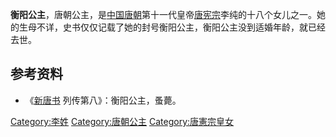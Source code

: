 {{東亞女性歷史人物
| 名稱=衡陽公主
| 身份=[[唐朝|唐朝]]公主
| 畫像=
| 說明=
| 姓=李氏
| 封爵=[[公主|公主]]
| 位號=
| 封號=衡陽公主
| 湯沐邑=[[衡陽|衡陽]]
| 出生年=
| 婚年=
| 逝世年=
| 諡號=
| 墳墓=
| 父親=[[唐宪宗|唐宪宗]][[李纯|李纯]]
| 注釋=
|}}
'''衡阳公主'''，唐朝公主，是[[中国|中国]][[唐朝|唐朝]]第十一代皇帝[[唐宪宗|唐宪宗]]李纯的十八个女儿之一。她的生母不详，史书仅仅记载了她的封号衡阳公主，衡阳公主没到适婚年龄，就已经去世。
== 参考资料 ==
*《[[新唐书|新唐书]] 列传第八》：衡阳公主，蚤薨。

[[Category:李姓|Category:李姓]]
[[Category:唐朝公主|Category:唐朝公主]]
[[Category:唐憲宗皇女|Category:唐憲宗皇女]]